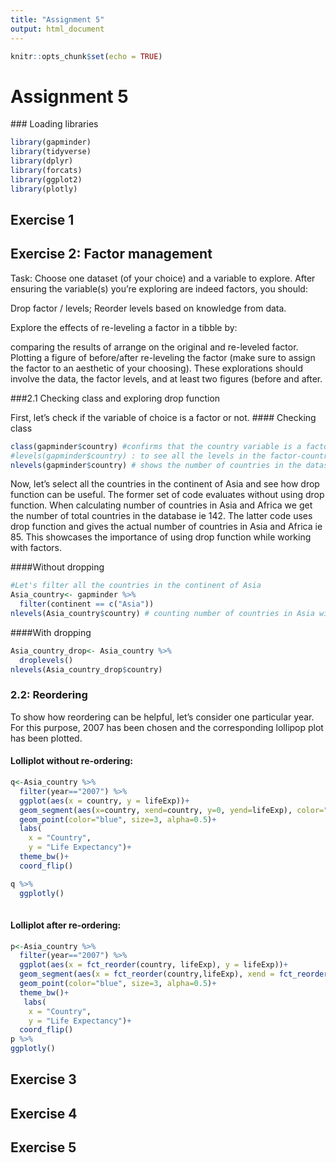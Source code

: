 ```yaml
---
title: "Assignment 5"
output: html_document
---
```


```r
knitr::opts_chunk$set(echo = TRUE)
```
# Assignment 5

 ### Loading libraries

```r
library(gapminder)
library(tidyverse)
library(dplyr)
library(forcats)
library(ggplot2)
library(plotly)
```

## Exercise 1






## Exercise 2: Factor management

Task: Choose one dataset (of your choice) and a variable to explore. After ensuring the variable(s) you’re exploring are indeed factors, you should:

Drop factor / levels;
Reorder levels based on knowledge from data.

Explore the effects of re-leveling a factor in a tibble by:

comparing the results of arrange on the original and re-leveled factor.
Plotting a figure of before/after re-leveling the factor (make sure to assign the factor to an aesthetic of your choosing).
These explorations should involve the data, the factor levels, and at least two figures (before and after.

###2.1 Checking class and exploring drop function

First, let's check if the variable of choice is a factor or not.
#### Checking class
```r

class(gapminder$country) #confirms that the country variable is a factor
#levels(gapminder$country) : to see all the levels in the factor-country
nlevels(gapminder$country) # shows the number of countries in the dataset
```

Now, let's select all the countries in the continent of Asia and see how drop function can be useful. The former set of code evaluates without using drop function. When calculating number of countries in Asia and Africa we get the number of total countries in the database ie 142. The latter code uses drop function and gives the actual number of countries in Asia and Africa ie 85. This showcases the importance of using drop function while working with factors.   

####Without dropping 
```r
#Let's filter all the countries in the continent of Asia
Asia_country<- gapminder %>% 
  filter(continent == c("Asia"))
nlevels(Asia_country$country) # counting number of countries in Asia without using the drp

```
####With dropping
```r
Asia_country_drop<- Asia_country %>% 
  droplevels()
nlevels(Asia_country_drop$country)

```


### 2.2: Reordering

To show how reordering can be helpful, let's consider one particular year. For this purpose, 2007 has been chosen and the corresponding  lollipop plot has been plotted. 

#### Lolliplot without re-ordering:
```r
q<-Asia_country %>% 
  filter(year=="2007") %>% 
  ggplot(aes(x = country, y = lifeExp))+
  geom_segment(aes(x=country, xend=country, y=0, yend=lifeExp), color="skyblue")+
  geom_point(color="blue", size=3, alpha=0.5)+
  labs(
    x = "Country",
    y = "Life Expectancy")+
  theme_bw()+
  coord_flip()

q %>% 
  ggplotly()
  
```


#### Lolliplot after re-ordering:
```r
p<-Asia_country %>% 
  filter(year=="2007") %>% 
  ggplot(aes(x = fct_reorder(country, lifeExp), y = lifeExp))+
  geom_segment(aes(x = fct_reorder(country,lifeExp), xend = fct_reorder(country, lifeExp), y=0, yend=lifeExp), color="skyblue")+
  geom_point(color="blue", size=3, alpha=0.5)+
  theme_bw()+
   labs(
    x = "Country",
    y = "Life Expectancy")+
  coord_flip()
p %>%   
ggplotly()
```

## Exercise 3


## Exercise 4



## Exercise 5